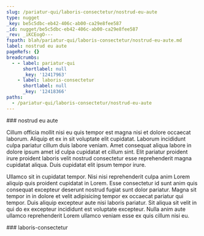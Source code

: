 ```yaml
---
slug: /pariatur-qui/laboris-consectetur/nostrud-eu-aute
type: nugget
_key: be5c5dbc-eb42-406c-ab00-ca29e8fee587
_id: nugget/be5c5dbc-eb42-406c-ab00-ca29e8fee587
_rev: _iKCEogO---
fspath: blah/pariatur-qui/laboris-consectetur/nostrud-eu-aute.md
label: nostrud eu aute
pageRefs: {}
breadcrumbs:
  - - label: pariatur-qui
      shortlabel: null
      _key: '12417963'
    - label: laboris-consectetur
      shortlabel: null
      _key: '12418366'
paths:
  - /pariatur-qui/laboris-consectetur/nostrud-eu-aute
---
```


<NuggetArea>
<Nugget slug="/pariatur-qui/laboris-consectetur/nostrud-eu-aute" type="nugget" _key="be5c5dbc-eb42-406c-ab00-ca29e8fee587" _id="nugget/be5c5dbc-eb42-406c-ab00-ca29e8fee587" _rev="_iKCEogO---" fspath="blah/pariatur-qui/laboris-consectetur/nostrud-eu-aute.md" label="nostrud eu aute" paths="/pariatur-qui/laboris-consectetur/nostrud-eu-aute">
<NuggetBody>
### nostrud eu aute

Cillum officia mollit nisi eu quis tempor est magna nisi et dolore occaecat laborum. Aliquip et ex in sit voluptate elit cupidatat. Laborum incididunt culpa pariatur cillum duis labore veniam. Amet consequat aliqua labore in dolore ipsum amet id culpa cupidatat et cillum sint. Elit pariatur proident irure proident laboris velit nostrud consectetur esse reprehenderit magna cupidatat aliqua. Duis cupidatat elit ipsum tempor irure.

Ullamco sit in cupidatat tempor. Nisi nisi reprehenderit culpa anim Lorem aliquip quis proident cupidatat in Lorem. Esse consectetur id sunt anim quis consequat excepteur deserunt nostrud fugiat sunt dolor pariatur. Magna sit tempor in in dolore et velit adipisicing tempor ex occaecat pariatur qui tempor. Duis aliquip excepteur aute nisi laboris pariatur. Sit aliqua sit velit in qui do ex excepteur incididunt est voluptate excepteur. Nulla anim aute ullamco reprehenderit Lorem ullamco veniam esse ex quis cillum nisi eu.

</NuggetBody>
<Breadcrumbs>
<Crumbs>
<Crumb _key="12417963" label="pariatur-qui" /><Crumb _key="12418366" label="laboris-consectetur" />
</Crumbs>
</Breadcrumbs>
</Nugget>

<NuggetsInbound>
</NuggetsInbound>
<NuggetsOutbound>
</NuggetsOutbound>
</NuggetArea>
<PassagesInbound>
<Passage direction="inbound" type="passage" _key="12418366" _id="passage/12418366" _rev="_iKCEofK---" label="laboris-consectetur" passage="laboris-consectetur" fspath="blah/pariatur-qui/laboris-consectetur" paths="/pariatur-qui/laboris-consectetur" slug="/pariatur-qui/laboris-consectetur">
<NuggetBody>
### laboris-consectetur

</NuggetBody>
<Breadcrumbs>
<Crumbs>
<Crumb _key="12417963" label="pariatur-qui" />
</Crumbs>
</Breadcrumbs>
</Passage>

</PassagesInbound>
<PassagesOutbound>
</PassagesOutbound>